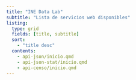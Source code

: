 ```yaml
---
title: "INE Data Lab"
subtitle: "Lista de servicios web disponibles"
listing:
  type: grid
  fields: [title, subtitle] 
  sort: 
    - "title desc"
  contents:
    - api-json/inicio.qmd
    - api-json-stat/inicio.qmd
    - api-censo/inicio.qmd
---
```

